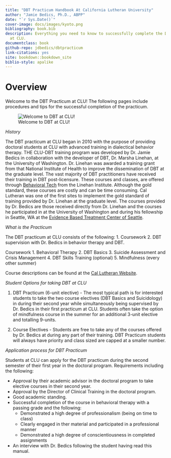 ```yaml
--- 
title: "DBT Practicum Handbook At California Lutheran University"
author: "Jamie Bedics, Ph.D., ABPP"
date: "`r Sys.Date()`"
cover-image: docs/images/kyoto.png
bibliography: book.bib
description: Everything you need to know to successfully complete the DBT Practicum
  at CLU.
documentclass: book
github-repo: jdbedics/dbtpracticum
link-citations: yes
site: bookdown::bookdown_site
biblio-style: apalike
---
```


# Overview {-}

Welcome to the DBT Practicum at CLU!  The following pages include procedures and tips for the successful completion of the practicum.

![Welcome to DBT at CLU!](images/dbtclu.png)

*History*

The DBT practicum at CLU began in 2010 with the purpose of providing doctoral students at CLU with advanced training in dialectical behavior therapy.  THE CLU-DBT training program was developed by Dr. Jamie Bedics in collaboration with the developer of DBT, Dr. Marsha Linehan, at the University of Washington. Dr. Linehan was awarded a training grant from that National Institute of Health to improve the dissemination of DBT at the graduate level. The vast majority of DBT practitioners have received their training in DBT post-licensure.  These courses and classes, are offered through <a  href="https://behavioraltech.org/">Behavioral Tech</a> from the Linehan Institute. Although the gold standard, these courses are costly and can be time consuming.  Cal Lutheran was one of the first sites to implement the gold standard of training provided by Dr. Linehan at the graduate level.  The courses provided by Dr. Bedics are those received directly from Dr. Linehan and the courses he participated in at the University of Washington and during his fellowship in Seattle, WA at the <a  href="http://ebtseattle.com/">Evidence Based Treatment Center of Seattle</a>.  

*What is the Practicum*

The DBT practicum at CLU consists of the following:
1. Coursework
2. DBT supervision with Dr. Bedics in behavior therapy and DBT.

Coursework
1. Behavioral Therapy
2. DBT Basics
3. Suicide Assessment and Crisis Management
4. DBT Skills Training (optional)
5. Mindfulness (every other summer)

Course descriptions can be found at the <a  href="https://www.callutheran.edu/academics/graduate/psyd-clinical-psychology/dbt.html">Cal Lutheran Website</a>.  


*Student Options for taking DBT at CLU*

1. DBT Practicum (6-unit elective) - The most typical path is for interested students to take the two course electives (DBT Basics and Suicidology) in during their second year while simultaneously being supervised by Dr. Bedics in their first practicum at CLU. Students often take the option of mindfulness course in the summer for an additional 3-unit elective and totalling 9-units. 

2. Course Electives - Students are free to take any of the courses offered by Dr. Bedics at during any part of their training.  DBT Practicum students will always have priority and class sized are capped at a smaller number.

*Application process for DBT Practicum*

Students at CLU can apply for the DBT practicum during the second semester of their first year in the doctoral program.  Requirements including the following:

  * Approval by their academic advisor in the doctoral program to take elective courses in their second year.
  * Approval by the Director of Clinical Training in the doctoral program.
  * Good academic standing.
  * Successful completion of the course in behavioral therapy with a passing grade and the following:
    * Demonstrated a high degree of professionalism (being on time to class)
    * Clearly engaged in ther material and participated in a professional manner
    * Demonstrated a high degree of conscientiousness in completed assignments
  * An interview with Dr. Bedics following the student having read this manual.










